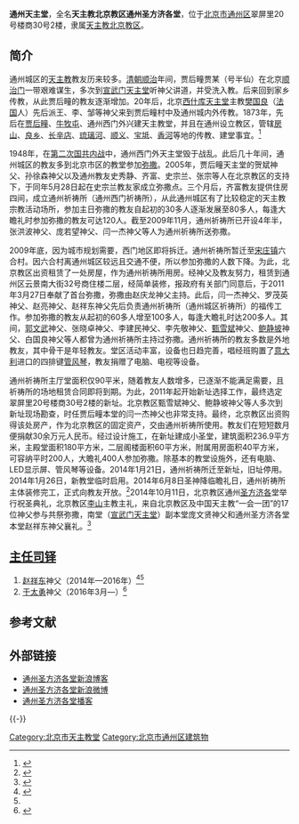 '''通州天主堂'''，全名'''天主教北京教区通州圣方济各堂'''，位于[[北京市|北京市]][[通州区_(北京市)|通州区]]翠屏里20号楼商30号2楼，隶属[[天主教北京教区|天主教北京教区]]。

==简介==
通州城区的[[天主教|天主教]]教友历来较多。[[清朝|清朝]][[顺治|顺治]]年间，贾后疃贾某（号半仙）在北京[[宣武门|顺治门]]一带艰难谋生，多次到[[宣武门天主堂|宣武门天主堂]]听神父讲道，并受洗入教。后来回到家乡传教，从此贾后疃的教友逐渐增加。20年后，北京[[西什库天主堂|西什库天主堂]]主教[[樊国良|樊国良]]（[[法国|法国]]人）先后派王、李、邹等神父来到贾后疃村中及通州城内外传教。1873年，先后在[[贾后疃天主堂|贾后疃]]、[[牛牧屯天主堂|牛牧屯]]、通州西门外兴建天主教堂，并且在通州设立教区，管辖[[房山|房山]]、[[良乡|良乡]]、[[长辛店镇|长辛店]]、[[琉璃河地区|琉璃河]]、[[顺义|顺义]]、[[宝坻|宝坻]]、[[香河|香河]]等地的传教、建堂事宜。<ref name=dytz>{{Cite web|url =http://www.dayuntongzhou.com/zhdt_2012/2012/xinwen/tongzhou/tongzhouzixun/tushuotongzhou/2012/0413/63679.html|title =京东最大的教堂——通州贾后疃天主堂|author =|date =2012-01-01|publisher =大运通州网|language =|accessdate =|quote =|deadurl =yes|archiveurl =https://web.archive.org/web/20170920121228/http://www.dayuntongzhou.com/zhdt_2012/2012/xinwen/tongzhou/tongzhouzixun/tushuotongzhou/2012/0413/63679.html|archivedate =2017年9月20日|df =}}</ref>

1948年，在[[第二次国共内战|第二次国共内战]]中，通州西门外天主堂毁于战乱。此后几十年间，通州城区的教友多到北京市区的教堂参加[[弥撒|弥撒]]。2005年，贾后疃天主堂的贺斌神父、孙徐森神父以及通州教友史秀静、齐富、史宗兰、张宗等人在北京教区的支持下，于同年5月28日起在史宗兰教友家成立弥撒点。三个月后，齐富教友提供住房四间，成立通州祈祷所（通州西门祈祷所），从此通州城区有了比较稳定的天主教宗教活动场所，参加主日弥撒的教友自起初的30多人逐渐发展至80多人，每逢大瞻礼时参加弥撒的教友可达120人。截至2009年11月，通州祈祷所已开设4年半，张洪波神父、庞若望神父、闫一杰神父等人为通州祈祷所送弥撒。

2009年底，因为城市规划需要，西门地区即将拆迁。通州祈祷所暂迁至[[宋庄镇|宋庄镇]]六合村。因六合村离通州城区较远且交通不便，所以参加弥撒的人数下降。为此，北京教区出资租赁了一处房屋，作为通州祈祷所用房。经神父及教友努力，租赁到通州区云景南大街32号商住楼二层，经简单装修，报政府有关部门同意后，于2011年3月27日奉献了首台弥撒，弥撒由赵庆龙神父主持。此后，闫一杰神父、罗茂英神父、赵亮神父、赵祥东神父先后负责通州祈祷所（通州城区祈祷所）的福传工作。参加弥撒的教友从起初的60多人增至100多人，每逢大瞻礼时达200多人。其间，[[郭文武|郭文武]]神父、张晓卓神父、李建民神父、李先敬神父、[[甄雪斌|甄雪斌]]神父、[[鲍静坡|鲍静坡]]神父、白国良神父等人都曾为通州祈祷所主持过弥撒。通州祈祷所的教友多数是外地教友，其中骨干是年轻教友。堂区活动丰富，设备也日趋完善，唱经班购置了[[意大利|意大利]]进口的四排键[[管风琴|管风琴]]，教友捐赠了电脑、电视等设备。

通州祈祷所主厅堂面积仅90平米，随着教友人数增多，已逐渐不能满足需要，且祈祷所的场地租赁合同即将到期。为此，2011年起开始新址选择工作，最终选定翠屏里20号楼商30号2楼的新址。北京教区甄雪斌神父、鲍静坡神父等人多次到新址现场勘查，时任贾后疃本堂的闫一杰神父也非常支持。最终，北京教区出资购得该处房产，作为北京教区的固定资产，交由通州祈祷所使用。教友们在短短数月便捐献30余万元人民币。经过设计施工，在新址建成小圣堂，建筑面积236.9平方米，主殿堂面积180平方米，二层阁楼面积60平方米，附属用房面积40平方米，可容纳平时200人，大瞻礼400人参加弥撒。除基本的教堂设施外，还有电脑、LED显示屏、管风琴等设备。2014年1月21日，通州祈祷所迁至新址，旧址停用。2014年1月26日，新教堂临时启用。2014年6月8日圣神降临瞻礼日，通州祈祷所主体装修完工，正式向教友开放。<ref name=qiyong>{{Cite web |url = http://www.tianguangbao.org/2014.6.15/17.htm |title = 通州祈祷所喜迎瞻礼正式启用 |author =  |date = 2014-06-15 |publisher = 天光 |language =  |accessdate =  |quote =  |archive-date = 2016-12-27 |archive-url = https://web.archive.org/web/20161227130435/http://www.tianguangbao.org/2014.6.15/17.htm |dead-url = no }}</ref>2014年10月11日，北京教区通州[[圣方济各|圣方济各]]堂举行祝圣典礼，北京教区[[李山_(1965年)|李山]]主教主礼，来自北京教区及中国天主教“一会一团”的17位神父参与共祭弥撒，南堂（[[宣武门天主堂|宣武门天主堂]]）副本堂庞文贤神父和通州圣方济各堂本堂赵祥东神父襄礼。<ref>{{Cite web |url = http://www.tianguangbao.org/2014.10.15/7.htm |title = 李山主教为通州区圣方济各堂主持祝圣典礼 |author =  |date = 2014-10-15 |publisher = 天光 |language =  |accessdate =  |quote =  |archive-date = 2016-12-27 |archive-url = https://web.archive.org/web/20161227130348/http://www.tianguangbao.org/2014.10.15/7.htm |dead-url = no }}</ref>

==[[主任司铎|主任司铎]]==
#[[赵祥东|赵祥东]]神父（2014年—2016年）<ref>{{Cite web  |url =http://www.tianguangbao.org/2014.7.1/22.htm  |title =通州祈祷所庆祝天主圣三节  |author =  |date =2014-07-01  |publisher =天光  |language =  |accessdate =  |quote =  |archive-date =2016-12-27  |archive-url =https://web.archive.org/web/20161227132113/http://www.tianguangbao.org/2014.7.1/22.htm  |dead-url =no  }}</ref><ref name=qiyong/>
#[[于太勇|于太勇]]神父（2016年3月—）<ref>{{Cite web |url = http://www.chinacatholic.org/News/show/id/34764.html |title = 北京：天主教北京教区神职人员2016年最新调动名单 |author =  |date = 2016-03-31 |publisher = 信德网 |language =  |accessdate =  |quote =  |archive-date = 2016-12-26 |archive-url = https://web.archive.org/web/20161226060200/http://www.chinacatholic.org/News/show/id/34764.html |dead-url = no }}</ref>

==参考文献==
{{reflist}}

== 外部链接 ==
* [http://blog.sina.com.cn/tongzhoutianzhujiao 通州圣方济各堂新浪博客] {{Wayback|url=http://blog.sina.com.cn/tongzhoutianzhujiao |date=20191125092041 }}
* [http://weibo.com/tongzhouqidaosuo 通州圣方济各堂新浪微博] 
* [http://www.tudou.com/home/_119917296/ 通州圣方济各堂播客] {{Wayback|url=http://www.tudou.com/home/_119917296/ |date=20140428150154 }}

{{-}}
{{北京教堂}}

[[Category:北京市天主教堂|Category:北京市天主教堂]]
[[Category:北京市通州区建筑物|Category:北京市通州区建筑物]]